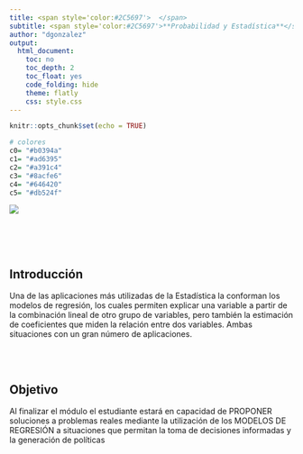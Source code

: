 ```yaml
---
title: <span style='color:#2C5697'>  </span>
subtitle: <span style='color:#2C5697'>**Probabilidad y Estadística**</span> 
author: "dgonzalez"
output:
  html_document:
    toc: no
    toc_depth: 2
    toc_float: yes
    code_folding: hide
    theme: flatly
    css: style.css
---
```



```r
knitr::opts_chunk$set(echo = TRUE)

# colores
c0= "#b0394a"
c1= "#ad6395"
c2= "#a391c4"
c3= "#8acfe6"
c4= "#646420"
c5= "#db524f"
```

![](img/banner005.png)

<br/><br/><br/>

<div class="highlight-box">
# **Introducción**

Una de las aplicaciones más utilizadas de la Estadística la conforman los modelos de regresión, los cuales permiten explicar una variable a partir de la combinación  lineal de otro  grupo de variables, pero también  la estimación de  coeficientes que miden la relación  entre dos variables.  Ambas situaciones con un gran número de aplicaciones.

</div>

<br/><br/>

<div class="highlight-box">
# **Objetivo**

Al finalizar el módulo el estudiante estará en capacidad de PROPONER soluciones a problemas reales mediante la utilización de los MODELOS DE REGRESIÓN a situaciones que permitan la toma de decisiones informadas y la generación de políticas

</div>



